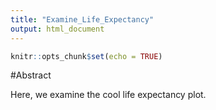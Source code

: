 ```yaml
---
title: "Examine_Life_Expectancy"
output: html_document
---
```


```r
knitr::opts_chunk$set(echo = TRUE)
```

#Abstract

Here, we examine the cool life expectancy plot. 

